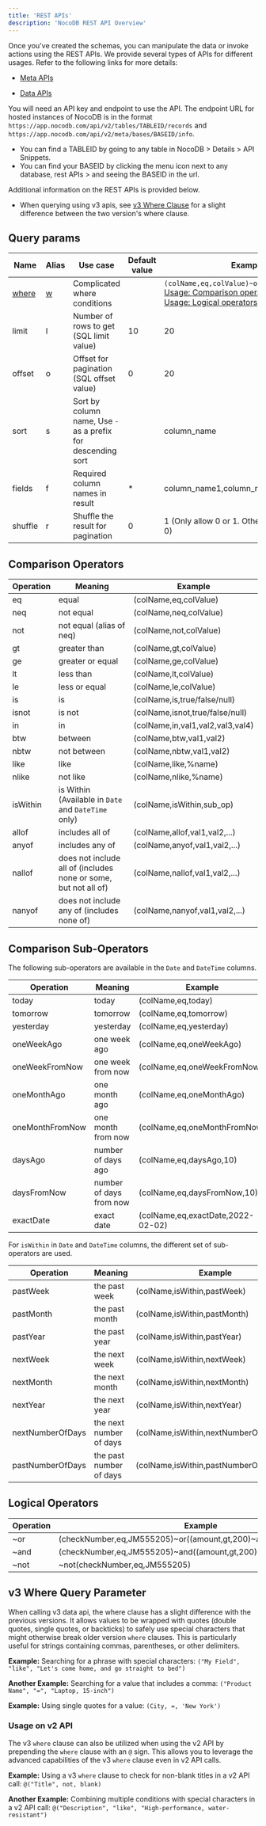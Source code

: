 ```yaml
---
title: 'REST APIs'
description: 'NocoDB REST API Overview'
---
```


Once you've created the schemas, you can manipulate the data or invoke actions using the REST APIs. We provide several types of APIs for different usages. Refer to the following links for more details:

- [Meta APIs](https://meta-apis-v2.nocodb.com/)

- [Data APIs](https://data-apis-v2.nocodb.com/)

You will need an API key and endpoint to use the API. The endpoint URL for hosted instances of NocoDB is in the format `https://app.nocodb.com/api/v2/tables/TABLEID/records` and `https://app.nocodb.com/api/v2/meta/bases/BASEID/info`.

- You can find a TABLEID by going to any table in NocoDB > Details > API Snippets.
- You can find your BASEID by clicking the menu icon next to any database, rest APIs > and seeing the BASEID in the url.

Additional information on the REST APIs is provided below.

- When querying using v3 apis, see [v3 Where Clause](/docs/product-docs/developer-resources/rest-apis#v3-where-query-parameter) for a slight difference between the two version's where clause.

## Query params

| **Name**                       | **Alias**                  | **Use case**                                                 | **Default value** | **Example value**                                                                                                                                                 |
|--------------------------------|----------------------------|--------------------------------------------------------------|-------------------|-------------------------------------------------------------------------------------------------------------------------------------------------------------------|
| [where](#comparison-operators) | [w](#comparison-operators) | Complicated where conditions                                 |                   | `(colName,eq,colValue)~or(colName2,gt,colValue2)` <br />[Usage: Comparison operators](#comparison-operators) <br />[Usage: Logical operators](#logical-operators) |
| limit                          | l                          | Number of rows to get (SQL limit value)                      | 10                | 20                                                                                                                                                                |
| offset                         | o                          | Offset for pagination (SQL offset value)                     | 0                 | 20                                                                                                                                                                |
| sort                           | s                          | Sort by column name, Use `-` as a prefix for descending sort |                   | column_name                                                                                                                                                       |
| fields                         | f                          | Required column names in result                              | *                 | column_name1,column_name2                                                                                                                                         |
| shuffle                        | r                          | Shuffle the result for pagination                            | 0                 | 1 (Only allow 0 or 1. Other values would see it as 0)                                                                                                             |


## Comparison Operators

| Operation | Meaning                                                         | Example                          |
|-----------|-----------------------------------------------------------------|----------------------------------|
| eq        | equal                                                           | (colName,eq,colValue)            |
| neq       | not equal                                                       | (colName,neq,colValue)           |
| not       | not equal (alias of neq)                                        | (colName,not,colValue)           |
| gt        | greater than                                                    | (colName,gt,colValue)            |
| ge        | greater or equal                                                | (colName,ge,colValue)            |
| lt        | less than                                                       | (colName,lt,colValue)            |
| le        | less or equal                                                   | (colName,le,colValue)            |
| is        | is                                                              | (colName,is,true/false/null)     |
| isnot     | is not                                                          | (colName,isnot,true/false/null)  |
| in        | in                                                              | (colName,in,val1,val2,val3,val4) |
| btw       | between                                                         | (colName,btw,val1,val2)          |
| nbtw      | not between                                                     | (colName,nbtw,val1,val2)         |
| like      | like                                                            | (colName,like,%name)             |
| nlike     | not like                                                        | (colName,nlike,%name)            |
| isWithin  | is Within (Available in `Date` and `DateTime` only)             | (colName,isWithin,sub_op)        |
| allof     | includes all of                                                 | (colName,allof,val1,val2,...)    |
| anyof     | includes any of                                                 | (colName,anyof,val1,val2,...)    |
| nallof    | does not include all of (includes none or some, but not all of) | (colName,nallof,val1,val2,...)   |
| nanyof    | does not include any of (includes none of)                      | (colName,nanyof,val1,val2,...)   |

## Comparison Sub-Operators

The following sub-operators are available in the `Date` and `DateTime` columns.

| Operation       | Meaning                 | Example                           |
|-----------------|-------------------------|-----------------------------------|
| today           | today                   | (colName,eq,today)                |
| tomorrow        | tomorrow                | (colName,eq,tomorrow)             |
| yesterday       | yesterday               | (colName,eq,yesterday)            |
| oneWeekAgo      | one week ago            | (colName,eq,oneWeekAgo)           |
| oneWeekFromNow  | one week from now       | (colName,eq,oneWeekFromNow)       |
| oneMonthAgo     | one month ago           | (colName,eq,oneMonthAgo)          |
| oneMonthFromNow | one month from now      | (colName,eq,oneMonthFromNow)      |
| daysAgo         | number of days ago      | (colName,eq,daysAgo,10)           |
| daysFromNow     | number of days from now | (colName,eq,daysFromNow,10)       |
| exactDate       | exact date              | (colName,eq,exactDate,2022-02-02) |

For `isWithin` in `Date` and `DateTime` columns, the different set of sub-operators are used.

| Operation        | Meaning                 | Example                                 |
|------------------|-------------------------|-----------------------------------------|
| pastWeek         | the past week           | (colName,isWithin,pastWeek)             |
| pastMonth        | the past month          | (colName,isWithin,pastMonth)            |
| pastYear         | the past year           | (colName,isWithin,pastYear)             |
| nextWeek         | the next week           | (colName,isWithin,nextWeek)             |
| nextMonth        | the next month          | (colName,isWithin,nextMonth)            |
| nextYear         | the next year           | (colName,isWithin,nextYear)             |
| nextNumberOfDays | the next number of days | (colName,isWithin,nextNumberOfDays,10)  |
| pastNumberOfDays | the past number of days | (colName,isWithin,pastNumberOfDays,10)  |

## Logical Operators

| Operation | Example                                                            |
|-----------|--------------------------------------------------------------------|
| ~or       | (checkNumber,eq,JM555205)~or((amount,gt,200)~and(amount,lt,2000))  |
| ~and      | (checkNumber,eq,JM555205)~and((amount,gt,200)~and(amount,lt,2000)) |
| ~not      | ~not(checkNumber,eq,JM555205)                                      |

## v3 Where Query Parameter

When calling v3 data api, the where clause has a slight difference with the previous versions. It allows values to be wrapped with quotes (double quotes, single quotes, or backticks) to safely use special characters that might otherwise break older version `where` clauses. This is particularly useful for strings containing commas, parentheses, or other delimiters.

**Example:** Searching for a phrase with special characters:
`("My Field", "like", "Let's come home, and go straight to bed")`

**Another Example:** Searching for a value that includes a comma:
`("Product Name", "=", "Laptop, 15-inch")`

**Example:** Using single quotes for a value:
`(City, =, 'New York')`

### Usage on v2 API

The v3 `where` clause can also be utilized when using the v2 API by prepending the `where` clause with an `@` sign. This allows you to leverage the advanced capabilities of the v3 `where` clause even in v2 API calls.

**Example:** Using a v3 `where` clause to check for non-blank titles in a v2 API call:
`@("Title", not, blank)`

**Another Example:** Combining multiple conditions with special characters in a v2 API call:
`@("Description", "like", "High-performance, water-resistant")`
